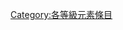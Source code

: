 {{catmore1|[[專題:元素|專題:元素]]}}
{{Articles by Quality|topic=元素|project=元素|format=TOC}}
{{emptycat}}

[[Category:各等級元素條目|Category:各等級元素條目]]